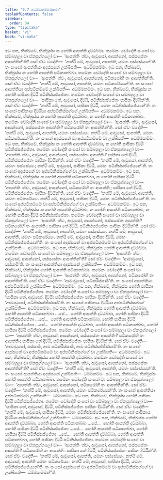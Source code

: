 ```yaml
---
title: "9.7 අධම්මකම්මාදිකථා"
tableOfContents: false
sidebar:
  order: 34
type: "tipitaka"
basket: "vi"
book: "vi-maha"
---
```



<DynamicBreadcrumb />

<Division number="397" book="vi-maha">

<Paragraph number="1814" book="vi-maha">
ඉධ පන, භික්ඛවේ, භික්ඛුස්ස න හෝති ආපත්ති දට්ඨබ්බා. තමේනං චෝදේති සංඝෝ වා සම්බහුලා වා ඒකපුග්ගලෝ වා—  ‘ආපත්තිං ත්වං, ආවුසෝ, ආපන්නෝ, පස්සසේතං ආපත්තින්’ති? සෝ ඒවං වදේති—  ‘නත්ථි මේ, ආවුසෝ, ආපත්ති, යමහං පස්සේය්‍යන්’ති. තං සංඝෝ ආපත්තියා අදස්සනේ උක්ඛිපති—  අධම්මකම්මං.
</Paragraph>

<Paragraph number="1815" book="vi-maha">
ඉධ පන, භික්ඛවේ, භික්ඛුස්ස න හෝති ආපත්ති පටිකාතබ්බා. තමේනං චෝදේති සංඝෝ වා සම්බහුලා වා ඒකපුග්ගලෝ වා—  ‘ආපත්තිං ත්වං, ආවුසෝ, ආපන්නෝ, පටිකරෝහි තං ආපත්තින්’ති. සෝ ඒවං වදේති—  ‘නත්ථි මේ, ආවුසෝ, ආපත්ති, යමහං පටිකරේය්‍යන්’ති. තං සංඝෝ ආපත්තියා අප්පටිකම්මේ උක්ඛිපති—  අධම්මකම්මං.
</Paragraph>

<Paragraph number="1816" book="vi-maha">
ඉධ පන, භික්ඛවේ, භික්ඛුස්ස න හෝති පාපිකා දිට්ඨි පටිනිස්සජ්ජේතා. තමේනං චෝදේති සංඝෝ වා සම්බහුලා වා ඒකපුග්ගලෝ වා—  ‘පාපිකා තේ, ආවුසෝ, දිට්ඨි, පටිනිස්සජ්ජේතං පාපිකං දිට්ඨින්’ති. සෝ ඒවං වදේති—  ‘නත්ථි මේ, ආවුසෝ, පාපිකා දිට්ඨි, යමහං පටිනිස්සජ්ජේය්‍යන්’ති. තං සංඝෝ පාපිකාය දිට්ඨියා අප්පටිනිස්සග්ගේ උක්ඛිපති—  අධම්මකම්මං.
</Paragraph>

<Paragraph number="1817" book="vi-maha">
ඉධ පන, භික්ඛවේ, භික්ඛුස්ස න හෝති ආපත්ති දට්ඨබ්බා, න හෝති ආපත්ති පටිකාතබ්බා. තමේනං චෝදේති සංඝෝ වා සම්බහුලා වා ඒකපුග්ගලෝ වා—  ‘ආපත්තිං ත්වං, ආවුසෝ, ආපන්නෝ, පස්සසේතං ආපත්තිං? පටිකරෝහි තං ආපත්තින්’ති. සෝ ඒවං වදේති—  ‘නත්ථි මේ, ආවුසෝ, ආපත්ති, යමහං පස්සේය්‍යං. නත්ථි මේ, ආවුසෝ, ආපත්ති, යමහං පටිකරේය්‍යන්’ති. තං සංඝෝ අදස්සනේ වා අප්පටිකම්මේ වා උක්ඛිපති—  අධම්මකම්මං.
</Paragraph>

<Paragraph number="1818" book="vi-maha">
ඉධ පන, භික්ඛවේ, භික්ඛුස්ස න හෝති ආපත්ති දට්ඨබ්බා, න හෝති පාපිකා දිට්ඨි පටිනිස්සජ්ජේතා. තමේනං චෝදේති සංඝෝ වා සම්බහුලා වා ඒකපුග්ගලෝ වා—  ‘ආපත්තිං ත්වං, ආවුසෝ, ආපන්නෝ, පස්සසේතං ආපත්තිං? පාපිකා තේ දිට්ඨි, පටිනිස්සජ්ජේතං පාපිකං දිට්ඨින්’ති. සෝ ඒවං වදේති—  ‘නත්ථි මේ, ආවුසෝ, ආපත්ති, යමහං පස්සේය්‍යං; නත්ථි මේ, ආවුසෝ, පාපිකා දිට්ඨි, යමහං පටිනිස්සජ්ජේය්‍යන්’ති. තං සංඝෝ අදස්සනේ වා අප්පටිනිස්සග්ගේ වා උක්ඛිපති—  අධම්මකම්මං.
</Paragraph>

<Paragraph number="1819" book="vi-maha">
ඉධ පන, භික්ඛවේ, භික්ඛුස්ස න හෝති ආපත්ති පටිකාතබ්බා, න හෝති පාපිකා දිට්ඨි පටිනිස්සජ්ජේතා. තමේනං චෝදේති සංඝෝ වා සම්බහුලා වා ඒකපුග්ගලෝ වා—  ‘ආපත්තිං ත්වං, ආවුසෝ, ආපන්නෝ, පටිකරෝහි තං ආපත්තිං; පාපිකා තේ දිට්ඨි, පටිනිස්සජ්ජේතං පාපිකං දිට්ඨින්’ති. සෝ ඒවං වදේති—  ‘නත්ථි මේ, ආවුසෝ, ආපත්ති, යමහං පටිකරේය්‍යං. නත්ථි මේ, ආවුසෝ, පාපිකා දිට්ඨි, යමහං පටිනිස්සජ්ජේය්‍යන්’ති. තං සංඝෝ අප්පටිකම්මේ වා අප්පටිනිස්සග්ගේ වා උක්ඛිපති—  අධම්මකම්මං.
</Paragraph>

<Paragraph number="1820" book="vi-maha">
ඉධ පන, භික්ඛවේ, භික්ඛුස්ස න හෝති ආපත්ති දට්ඨබ්බා, න හෝති ආපත්ති පටිකාතබ්බා, න හෝති පාපිකා දිට්ඨි පටිනිස්සජ්ජේතා. තමේනං චෝදේති සංඝෝ වා සම්බහුලා වා ඒකපුග්ගලෝ වා—  ‘ආපත්තිං ත්වං, ආවුසෝ, ආපන්නෝ, පස්සසේතං ආපත්තිං? පටිකරෝහි තං ආපත්තිං; පාපිකා තේ දිට්ඨි, පටිනිස්සජ්ජේතං පාපිකං දිට්ඨින්’ති. සෝ ඒවං වදේති—  ‘නත්ථි මේ, ආවුසෝ, ආපත්ති, යමහං පස්සේය්‍යං. නත්ථි මේ, ආවුසෝ, ආපත්ති, යමහං පටිකරේය්‍යං. නත්ථි මේ, ආවුසෝ, පාපිකා දිට්ඨි, යමහං පටිනිස්සජ්ජේය්‍යන්’ති. තං සංඝෝ අදස්සනේ වා අප්පටිකම්මේ වා අප්පටිනිස්සග්ගේ වා උක්ඛිපති—  අධම්මකම්මං.
</Paragraph>

</Division>
<Division number="398" book="vi-maha">

<Paragraph number="1821" book="vi-maha">
ඉධ පන, භික්ඛවේ, භික්ඛුස්ස හෝති ආපත්ති දට්ඨබ්බා. තමේනං චෝදේති. සංඝෝ වා සම්බහුලා වා ඒකපුග්ගලෝ වා—  ‘ආපත්තිං ත්වං, ආවුසෝ, ආපන්නෝ, පස්සසේතං ආපත්තින්’ති? සෝ ඒවං වදේති—  ‘ආමාවුසෝ, පස්සාමී’ති. තං සංඝෝ ආපත්තියා අදස්සනේ උක්ඛිපති—  අධම්මකම්මං.
</Paragraph>

<Paragraph number="1822" book="vi-maha">
ඉධ පන, භික්ඛවේ, භික්ඛුස්ස හෝති ආපත්ති පටිකාතබ්බා. තමේනං චෝදේති සංඝෝ වා සම්බහුලා වා ඒකපුග්ගලෝ වා—  ‘ආපත්තිං ත්වං, ආවුසෝ, ආපන්නෝ, පටිකරෝහි තං ආපත්තින්’ති. සෝ ඒවං වදේති—  ‘ආමාවුසෝ, පටිකරිස්සාමී’ති. තං සංඝෝ ආපත්තියා අප්පටිකම්මේ උක්ඛිපති—  අධම්මකම්මං.
</Paragraph>

<Paragraph number="1823" book="vi-maha">
ඉධ පන, භික්ඛවේ, භික්ඛුස්ස හෝති පාපිකා දිට්ඨි පටිනිස්සජ්ජේතා. තමේනං චෝදේති සංඝෝ වා සම්බහුලා වා ඒකපුග්ගලෝ වා—  ‘පාපිකා තේ, ආවුසෝ, දිට්ඨි; පටිනිස්සජ්ජේතං පාපිකං දිට්ඨින්’ති. සෝ ඒවං වදේති—  ‘ආමාවුසෝ, පටිනිස්සජ්ජිස්සාමී’ති. තං සංඝෝ පාපිකාය දිට්ඨියා අප්පටිනිස්සග්ගේ උක්ඛිපති—  අධම්මකම්මං.
</Paragraph>

<Paragraph number="1824" book="vi-maha">
ඉධ පන, භික්ඛවේ, භික්ඛුස්ස හෝති ආපත්ති දට්ඨබ්බා, හෝති ආපත්ති පටිකාතබ්බා …පේ…  හෝති ආපත්ති දට්ඨබ්බා, හෝති පාපිකා දිට්ඨි පටිනිස්සජ්ජේතා …පේ…  හෝති ආපත්ති පටිකාතබ්බා, හෝති පාපිකා දිට්ඨි පටිනිස්සජ්ජේතා …පේ…  හෝති ආපත්ති දට්ඨබ්බා, හෝති ආපත්ති පටිකාතබ්බා, හෝති පාපිකා දිට්ඨි පටිනිස්සජ්ජේතා. තමේනං චෝදේති සංඝෝ වා සම්බහුලා වා ඒකපුග්ගලෝ වා—  ‘ආපත්තිං ත්වං, ආවුසෝ, ආපන්නෝ, පස්සසේතං ආපත්තිං? පටිකරෝහි තං ආපත්තිං; පාපිකා තේ දිට්ඨි, පටිනිස්සජ්ජේතං පාපිකං දිට්ඨින්’ති. සෝ ඒවං වදේති—  ‘ආමාවුසෝ, පස්සාමි, ආම පටිකරිස්සාමි, ආම පටිනිස්සජ්ජිස්සාමී’ති. තං සංඝෝ අදස්සනේ වා අප්පටිකම්මේ වා අප්පටිනිස්සග්ගේ වා උක්ඛිපති—  අධම්මකම්මං.
</Paragraph>

</Division>
<Division number="399" book="vi-maha">

<Paragraph number="1825" book="vi-maha">
ඉධ පන, භික්ඛවේ, භික්ඛුස්ස හෝති ආපත්ති දට්ඨබ්බා. තමේනං චෝදේති සංඝෝ වා සම්බහුලා වා ඒකපුග්ගලෝ වා—  ‘ආපත්තිං ත්වං, ආවුසෝ, ආපන්නෝ, පස්සසේතං ආපත්තින්’ති? සෝ ඒවං වදේති—  ‘නත්ථි මේ, ආවුසෝ, ආපත්ති, යමහං පස්සේය්‍යන්’ති. තං සංඝෝ ආපත්තියා අදස්සනේ උක්ඛිපති—  ධම්මකම්මං.
</Paragraph>

<Paragraph number="1826" book="vi-maha">
ඉධ පන, භික්ඛවේ, භික්ඛුස්ස හෝති ආපත්ති පටිකාතබ්බා. තමේනං චෝදේති සංඝෝ වා සම්බහුලා වා ඒකපුග්ගලෝ වා—  ‘ආපත්තිං ත්වං, ආවුසෝ, ආපන්නෝ, පටිකරෝහි තං ආපත්තින්’ති. සෝ ඒවං වදේති—  ‘නත්ථි මේ, ආවුසෝ, ආපත්ති, යමහං පටිකරේය්‍යන්’ති. තං සංඝෝ ආපත්තියා අප්පටිකම්මේ උක්ඛිපති—  ධම්මකම්මං.
</Paragraph>

<Paragraph number="1827" book="vi-maha">
ඉධ පන, භික්ඛවේ, භික්ඛුස්ස හෝති පාපිකා දිට්ඨි පටිනිස්සජ්ජේතා. තමේනං චෝදේති සංඝෝ වා සම්බහුලා වා ඒකපුග්ගලෝ වා—  ‘පාපිකා තේ, ආවුසෝ, දිට්ඨි, පටිනිස්සජ්ජේතං පාපිකං දිට්ඨින්’ති. සෝ ඒවං වදේති—  ‘නත්ථි මේ, ආවුසෝ, පාපිකා දිට්ඨි, යමහං පටිනිස්සජ්ජේය්‍යන්’ති. තං සංඝෝ පාපිකාය දිට්ඨියා අප්පටිනිස්සග්ගේ උක්ඛිපති—  ධම්මකම්මං.
</Paragraph>

<Paragraph number="1828" book="vi-maha">
ඉධ පන, භික්ඛවේ, භික්ඛුස්ස හෝති ආපත්ති දට්ඨබ්බා, හෝති ආපත්ති පටිකාතබ්බා …පේ…  හෝති ආපත්ති දට්ඨබ්බා, හෝති පාපිකා දිට්ඨි පටිනිස්සජ්ජේතා …පේ…  හෝති ආපත්ති පටිකාතබ්බා, හෝති පාපිකා දිට්ඨි පටිනිස්සජ්ජේතා …පේ…  හෝති ආපත්ති දට්ඨබ්බා, හෝති ආපත්ති පටිකාතබ්බා, හෝති පාපිකා දිට්ඨි පටිනිස්සජ්ජේතා. තමේනං චෝදේති සංඝෝ වා සම්බහුලා වා ඒකපුග්ගලෝ වා—  ‘ආපත්තිං ත්වං, ආවුසෝ, ආපන්නෝ, පස්සසේතං ආපත්තිං? පටිකරෝහි තං ආපත්තිං. පාපිකා තේ දිට්ඨි, පටිනිස්සජ්ජේතං පාපිකං දිට්ඨින්’ති. සෝ ඒවං වදේති—  ‘නත්ථි මේ, ආවුසෝ, ආපත්ති, යමහං පස්සේය්‍යං. නත්ථි මේ, ආවුසෝ, ආපත්ති යමහං පටිකරේය්‍යං. නත්ථි මේ, ආවුසෝ, පාපිකා දිට්ඨි, යමහං පටිනිස්සජ්ජේය්‍යන්’ති. තං සංඝෝ අදස්සනේ වා අප්පටිකම්මේ වා අප්පටිනිස්සග්ගේ වා උක්ඛිපති—  ධම්මකම්මන්”ති.
</Paragraph>
</Division>